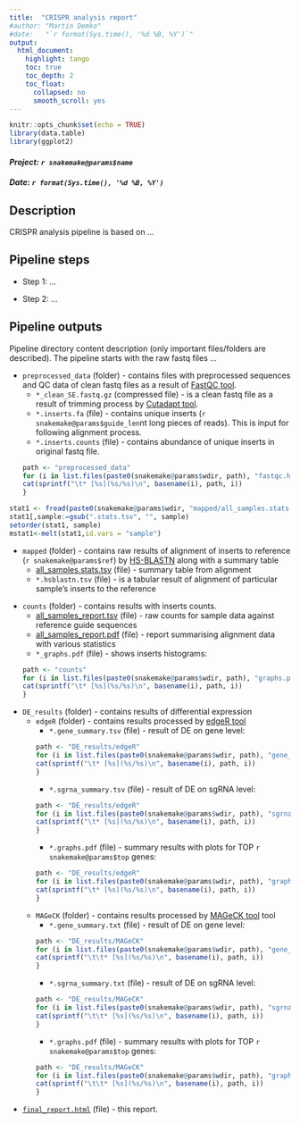 ```yaml
---
title:  "CRISPR analysis report"
#author: "Martin Demko"
#date:   "`r format(Sys.time(), '%d %B, %Y')`"
output:
  html_document:
    highlight: tango
    toc: true
    toc_depth: 2
    toc_float: 
      collapsed: no
      smooth_scroll: yes
---
```



```r
knitr::opts_chunk$set(echo = TRUE)
library(data.table)
library(ggplot2)
```

#### *Project: `r snakemake@params$name`*
#### *Date: `r format(Sys.time(), '%d %B, %Y')`*

<!--
A Way how to use config in Rmd file (assuming we have cfg in params in snakemake rule):
`r rjson::fromJSON(snakemake@params$cfg)$macs_padj_filter[1]`
-->

## Description

CRISPR analysis pipeline is based on ...

## Pipeline steps

* Step 1: ...

* Step 2: ...

## Pipeline outputs

Pipeline directory content description (only important files/folders are described). The pipeline starts with the raw fastq files ...

* `preprocessed_data` (folder) - contains files with preprocessed sequences and QC data of clean fastq files as a result of [FastQC tool](https://www.bioinformatics.babraham.ac.uk/projects/fastqc/).
    * `*_clean_SE.fastq.gz` (compressed file) - is a clean fastq file as a result of trimming process by [Cutadapt tool](https://cutadapt.readthedocs.io/en/stable/).
    * `*.inserts.fa` (file) - contains unique inserts (`r snakemake@params$guide_len`nt long pieces of reads). This is input for following alignment process.
    * `*.inserts.counts` (file) - contains abundance of unique inserts in original fastq file.
```r
path <- "preprocessed_data"
for (i in list.files(paste0(snakemake@params$wdir, path), "fastqc.html")){
  cat(sprintf("\t* [%s](%s/%s)\n", basename(i), path, i))
}
```

```r
stat1 <- fread(paste0(snakemake@params$wdir, "mapped/all_samples.stats.tsv"))
stat1[,sample:=gsub(".stats.tsv", "", sample)
setorder(stat1, sample)
mstat1<-melt(stat1,id.vars = "sample")

```

* `mapped` (folder) - contains raw results of alignment of inserts to reference (`r snakemake@params$ref`) by [HS-BLASTN](https://github.com/chenying2016/queries/tree/master/hs-blastn-src) along with a summary table
  * [all_samples.stats.tsv](./mapped/all_samples.stats.tsv) (file) - summary table from alignment
  * `*.hsblastn.tsv` (file) - is a tabular result of alignment of particular sample's inserts to the reference
  
<!--
```r
path = "mapped"
for (i in list.files(paste0(snakemake@params$wdir, path), "hsblastn.tsv", recursive=T)){
  cat(sprintf("\t* [%s](%s/%s)\n", basename(i), path, i))
}
```
-->

* `counts` (folder) - contains results with inserts counts.
  * [all_samples_report.tsv](./counts/all_samples_report.tsv) (file) - raw counts for sample data against reference guide sequences
  * [all_samples_report.pdf](./counts/all_samples_report.pdf) (file) - report summarising alignment data with various statistics
  * `*_graphs.pdf` (file) - shows inserts histograms:
```r
path <- "counts"
for (i in list.files(paste0(snakemake@params$wdir, path), "graphs.pdf", recursive=T)){
  cat(sprintf("\t* [%s](%s/%s)\n", basename(i), path, i))
}
```

* `DE_results` (folder) - contains results of differential expression
  * `edgeR` (folder) - contains results processed by [edgeR tool](https://bioconductor.org/packages/release/bioc/html/edgeR.html)
    * `*.gene_summary.tsv` (file) - result of DE on gene level:
```r
path <- "DE_results/edgeR"
for (i in list.files(paste0(snakemake@params$wdir, path), "gene_summary.tsv", recursive=T)){
  cat(sprintf("\t* [%s](%s/%s)\n", basename(i), path, i))
}
```
    * `*.sgrna_summary.tsv` (file) - result of DE on sgRNA level:
```r
path <- "DE_results/edgeR"
for (i in list.files(paste0(snakemake@params$wdir, path), "sgrna_summary.tsv", recursive=T)){
  cat(sprintf("\t* [%s](%s/%s)\n", basename(i), path, i))
}
```
    * `*.graphs.pdf` (file) - summary results with plots for TOP `r snakemake@params$top` genes:
```r
path <- "DE_results/edgeR"
for (i in list.files(paste0(snakemake@params$wdir, path), "graphs.pdf", recursive=T)){
  cat(sprintf("\t* [%s](%s/%s)\n", basename(i), path, i))
}
```
  * `MAGeCK` (folder) - contains results processed by [MAGeCK tool](https://bioconductor.org/packages/release/bioc/html/edgeR.html) tool
    * `*.gene_summary.txt` (file) - result of DE on gene level:
```r
path <- "DE_results/MAGeCK"
for (i in list.files(paste0(snakemake@params$wdir, path), "gene_summary.tsv", recursive=T)){
  cat(sprintf("\t\t* [%s](%s/%s)\n", basename(i), path, i))
}
```
    * `*.sgrna_summary.txt` (file) - result of DE on sgRNA level:
```r
path <- "DE_results/MAGeCK"
for (i in list.files(paste0(snakemake@params$wdir, path), "sgrna_summary.tsv", recursive=T)){
  cat(sprintf("\t\t* [%s](%s/%s)\n", basename(i), path, i))
}
```
    * `*.graphs.pdf` (file) - summary results with plots for TOP `r snakemake@params$top` genes:
```r
path <- "DE_results/MAGeCK"
for (i in list.files(paste0(snakemake@params$wdir, path), "graphs.pdf", recursive=T)){
  cat(sprintf("\t\t* [%s](%s/%s)\n", basename(i), path, i))
}
```

* [`final_report.html`](./final_report.html) (file) - this report.

